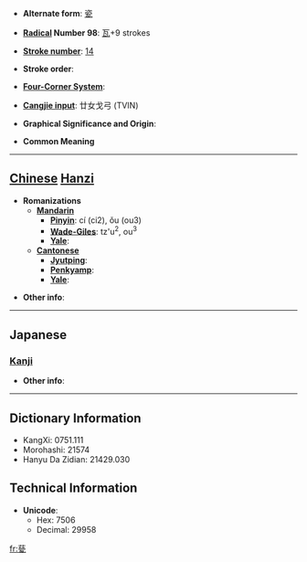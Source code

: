 * '''Alternate form''': [[瓷]]

* '''[[Wiktionary:Chinese radical index| Radical]] Number 98''': [[Wiktionary:Chinese radical index 瓦|瓦]]+9 strokes

* '''[[Wiktionary:Chinese total strokes index|Stroke number]]''': [[Wiktionary:Chinese total strokes index 14|14]]

* '''Stroke order''': 

* '''[[Wiktionary:Chinese four corner index|Four-Corner System]]''': 

* '''[[Wiktionary:Chinese Cangjie index|Cangjie input]]''': 廿女戈弓 (TVIN)

* '''Graphical Significance and Origin''': 

* '''Common Meaning'''

----

== [[Chinese]] [[Hanzi]] ==

* '''Romanizations'''
** '''[[Mandarin]]'''
*** '''[[Pinyin]]''': cí (ci2), ǒu (ou3)
*** '''[[Wade-Giles]]''': tz'u<sup>2</sup>, ou<sup>3</sup>
*** '''[[Yale]]''': 
** '''[[Cantonese]]'''
*** '''[[Jyutping]]''':
*** '''[[Penkyamp]]''': 
*** '''[[Yale]]''': 

* '''Other info''': 

----

==Japanese==
===[[Kanji]]===
{{kanji|on readings=[[し]] (shi), [[じ]] (ji)
|kun readings=[[かめ]] (kame)
}}

* '''Other info''':  

----

== Dictionary Information ==

* KangXi: 0751.111
* Morohashi: 21574
* Hanyu Da Zidian: 21429.030

== Technical Information ==

* '''Unicode''':
** Hex: 7506
** Decimal: 29958

[[fr:甆]]
